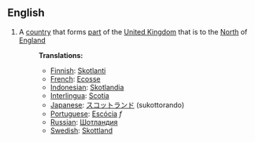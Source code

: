 ==English==
#A [[country]] that forms [[part]] of the [[United Kingdom]] that is to the [[North]] of [[England]]
#:'''Translations:'''
#:*[[Finnish]]: [[Skotlanti]]
#:*[[French]]:  [[Ecosse]]
#:*[[Indonesian]]:  [[Skotlandia]]
#:*[[Interlingua]]: [[Scotia]]
#:*[[Japanese]]:  [[スコットランド]] (sukottorando)
#:*[[Portuguese]]: [[Escócia]] ''f''
#:*[[Russian]]: [[Шотландия]]
#:*[[Swedish]]: [[Skottland]]